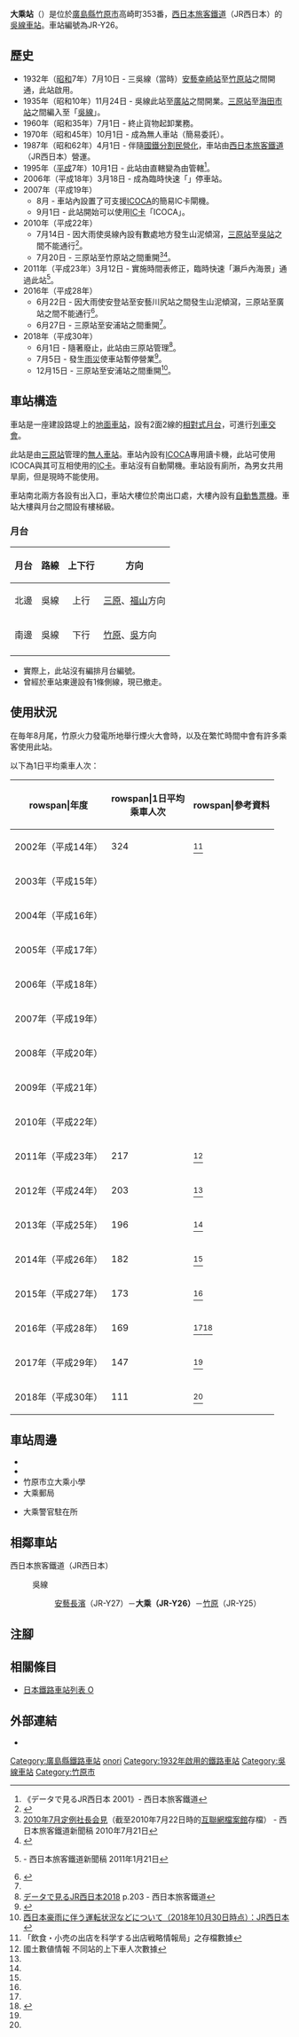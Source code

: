 {{NoteTA
|T=zh-hans:大乘站;zh-hk:大乘站;zh-tw:大乘車站;
|1=zh-hans:大乘站;zh-hk:大乘站;zh-tw:大乘車站;
}}
{{Infobox station
|公司色 = #0072bc
|站名 = 大乘
|圖片 = Onori stn.jpg
|圖片說明 = 車站大樓
|日文原名 = 大乗
|平假名 = おおのり
|羅馬拼音 = Ōnori
|副站名 = 
|電報略號 = ノリ
|所在地 = {{JPN}}[[廣島縣|廣島縣]][[竹原市|竹原市]]高崎町353番
|座標 = {{coord|34|20|26.18|N|132|56|43.67|E|type:railwaystation_region:JP-24|display=inline,title}}
|車站構造 = [[地面車站|地面車站]]（路堤上）
|月台配置 = 2面2線
|啟用年月日 = 1932年（[[昭和|昭和]]7年）7月10日
|廢站年月日 = 
|乘客人數 = 111
|上下車人次 = 
|統計年度 = 2018
|轉車 = 
|全寬備註 = [[無人車站|無人車站]]<br/>設有自動售票機
|adjacent = {{Adjacent stations|system=西日本旅客鐵道|line=HY|left=安藝長濱|right=竹原|note-left=JR-Y27<br>1.8km|note-mid=JR-Y26<br>距離[[三原站_(日本)|三原]]21.8km|note-right=JR-Y25<br>3.5km}}
}}
'''大乘站'''（{{jpn|j=大乗駅|hg=おおのりえき|rm=Ōnori eki|f=y}}）是位於[[廣島縣|廣島縣]][[竹原市|竹原市]]高崎町353番，[[西日本旅客鐵道|西日本旅客鐵道]]（JR西日本）的[[吳線|吳線]][[鐵路車站|車站]]。車站編號為JR-Y26。

== 歷史 ==
* 1932年（[[昭和|昭和]]7年）7月10日 - 三吳線（當時）[[安藝幸崎站|安藝幸崎站]]至[[竹原站|竹原站]]之間開通，此站啟用。
* 1935年（昭和10年）11月24日 - 吳線此站至[[廣站|廣站]]之間開業。[[三原站_(日本)|三原站]]至[[海田市站|海田市站]]之間編入至「[[吳線|吳線]]」。
* 1960年（昭和35年）7月1日 - 終止貨物起卸業務。
* 1970年（昭和45年）10月1日 - 成為無人車站（簡易委託）。
* 1987年（昭和62年）4月1日 - 伴隨[[國鐵分割民營化|國鐵分割民營化]]，車站由[[西日本旅客鐵道|西日本旅客鐵道]]（JR西日本）營運。
* 1995年（[[平成|平成]]7年）10月1日 - 此站由{{Translink|ja|西日本旅客鉄道広島支社|西日本旅客鐵道廣島分社|廣島分社}}直轄變為由{{Translink|ja|三原地域鉄道部|三原地域鐵道部}}管轄<ref>《データで見るJR西日本 2001》- 西日本旅客鐵道</ref>。
* 2006年（平成18年）3月18日 - 成為臨時快速「{{Translink|ja|瀬戸内マリンビュー|瀨戶內海景號列車|瀨戶內海景}}」停車站。
* 2007年（平成19年）
** 8月 - 車站內設置了可支援[[ICOCA|ICOCA]]的簡易IC卡閘機。
** 9月1日 - 此站開始可以使用[[IC卡|IC卡]]「ICOCA」。
* 2010年（平成22年）
** 7月14日 - 因大雨使吳線內設有數處地方發生山泥傾瀉，[[三原站_(日本)|三原站]]至[[吳站|吳站]]之間不能通行<ref>{{Cite news |url=http://www.chugoku-np.co.jp/News/Tn201007170022.html |title=JR呉線部分運休で国道渋滞 |newspaper=中國新聞 |publisher=中國新聞社 |date=2010-07-17 |archiveurl=https://web.archive.org/web/20100721160338/http://www.chugoku-np.co.jp/News/Tn201007170022.html |archivedate=2010-07-21 |language=ja |accessdate=2020-12-16 |dead-url=no }}</ref>。
** 7月20日 - 三原站至竹原站之間重開<ref>[https://web.archive.org/web/20100722182139/http://www.westjr.co.jp/news/newslist/article/1174899_799.html 2010年7月定例社長会見]{{ja icon}}（截至2010年7月22日時的[[互聯網檔案館|互聯網檔案館]]存檔） - 西日本旅客鐵道新聞稿 2010年7月21日</ref><ref>{{Cite journal||date = 2010年10月号 |title = Railway Topics |journal = {{Translink|ja|鉄道ジャーナル|鐵道畫刊}} |volume = 44 |issue = 10 |pages = 150-151 |publisher = 鐵道畫刊社 }}</ref>。
* 2011年（平成23年）3月12日 - 實施時間表修正，臨時快速「瀨戶內海景」通過此站<ref>{{PDFlink|[http://www.westjr.co.jp/ICSFiles/afieldfile/2011/01/21/20110121_hiroshima.pdf 平成23年春の臨時列車について]}}{{ja icon}} - 西日本旅客鐵道新聞稿 2011年1月21日</ref>。
* 2016年（平成28年）
** 6月22日 - 因大雨使安登站至安藝川尻站之間發生山泥傾瀉，三原站至廣站之間不能通行<ref name="milt001136160">{{Cite web|url=http://www.mlit.go.jp/common/001136160.pdf#page=19|title=6月19日から続く梅雨前線等による被害状況等について（第6報）|publisher=国土交通省|date=2016-06-27|format=PDF|accessdate=2016-06-29|language=ja|archive-date=2016-08-06|archive-url=https://web.archive.org/web/20160806113340/http://www.mlit.go.jp/common/001136160.pdf#page=19|dead-url=no}}</ref>。
** 6月27日 - 三原站至安浦站之間重開<ref name="milt001136160" />。
* 2018年（平成30年）
** 6月1日 - 隨著{{Translink|ja|三原地域鉄道部|三原地域鐵道部}}廢止，此站由三原站管理<ref>[http://www.westjr.co.jp/company/info/issue/data/pdf/data2018_25.pdf データで見るJR西日本2018] {{Wayback|url=http://www.westjr.co.jp/company/info/issue/data/pdf/data2018_25.pdf |date=20180923124236 }}{{ja icon}} p.203 - 西日本旅客鐵道</ref>。
** 7月5日 - 發生[[2018年7月西日本豪雨|雨災]]使車站暫停營業<ref name="milt001243188">{{Cite web|url=http://www.mlit.go.jp/common/001243188.pdf#page=50|title=平成30年台風第7号及び前線等による被害状況等について（第7報）|publisher=国土交通省|date=2018-07-07|format=PDF|accessdate=2018-07-23|language=ja|archive-date=2021-01-01|archive-url=https://web.archive.org/web/20210101042427/https://www.mlit.go.jp/common/001243188.pdf#page=50|dead-url=no}}</ref>。
** 12月15日 - 三原站至安浦站之間重開<ref name="JRW-PRESS">[http://www.westjr.co.jp/press/article/2018/10/page_13327.html 西日本豪雨に伴う運転状況などについて（2018年10月30日時点）：JR西日本] {{Wayback|url=http://www.westjr.co.jp/press/article/2018/10/page_13327.html |date=20181030101815 }}{{ja icon}}</ref>。

== 車站構造 ==
車站是一座建設路堤上的[[地面車站|地面車站]]，設有2面2線的[[相對式月台|相對式月台]]，可進行[[列車交會|列車交會]]。

此站是由[[三原站_(日本)|三原站]]管理的[[無人車站|無人車站]]。車站內設有[[ICOCA|ICOCA]]專用讀卡機，此站可使用ICOCA與其可互相使用的[[IC卡|IC卡]]。車站沒有自動閘機。車站設有廁所，為男女共用旱廁，但是現時不能使用。

車站南北兩方各設有出入口，車站大樓位於南出口處，大樓內設有[[自動售票機|自動售票機]]。車站大樓與月台之間設有樓梯級。

=== 月台 ===
{| rules="rows" class="wikitable"
!月台!!路線!!上下行!!方向
|-
! 北邊
|{{JR西路線記号|H|Y}} 吳線
| style="text-align:center" | 上行
|[[三原站_(日本)|三原]]、[[福山站_(日本)|福山]]方向
|-
! 南邊
|{{JR西路線記号|H|Y}} 吳線
| style="text-align:center" | 下行
|[[竹原站|竹原]]、[[吳站|吳]]方向
|-
|}

*實際上，此站沒有編排月台編號。
*曾經於車站東邊設有1條側線，現已撤走。

== 使用狀況 ==
在毎年8月尾，竹原火力發電所地舉行煙火大會時，以及在繁忙時間中會有許多乘客使用此站。

以下為1日平均乘車人次：
{| class="wikitable" style="text-align:right;"
|-
!rowspan|年度
!rowspan|1日平均<br />乘車人次
!rowspan|參考資料
|-
|2002年（平成14年）
|324
|<ref>「飲食・小売の出店を科学する出店戦略情報局」之存檔數據</ref>
|-
|2003年（平成15年）
|
|
|-
|2004年（平成16年）
|
|
|-
|2005年（平成17年）
|
|
|-
|2006年（平成18年）
|
|
|-
|2007年（平成19年）
|
|
|-
|2008年（平成20年）
|
|
|-
|2009年（平成21年）
|
|
|-
|2010年（平成22年）
|
|
|-
|2011年（平成23年）
|217
|<ref name="joukou-data">國土數値情報 不同站的上下車人次數據</ref>
|-
|2012年（平成24年）
|203
|<ref name="joukou-data"/>
|-
|2013年（平成25年）
|196
|<ref name="joukou-data"/>
|-
|2014年（平成26年）
|182
|<ref name="joukou-data"/>
|-
|2015年（平成27年）
|173
|<ref name="joukou-data2016"/>
|-
|2016年（平成28年）
|169
|<ref name="joukou-data"/><ref name="joukou-data2016">{{Cite web|title=竹原市の地域公共交通に関する基礎調査（参考）竹原市の公共交通に関する基礎資料|url=http://www.city.takehara.lg.jp/data/open/cnt/3/3970/1/H29dai2kaisankoushiryou1.pdf|format=PDF|publisher=[[竹原市|竹原市]]|accessdate=2018-03-27|language=ja|archive-date=2018-03-27|archive-url=https://web.archive.org/web/20180327213338/http://www.city.takehara.lg.jp/data/open/cnt/3/3970/1/H29dai2kaisankoushiryou1.pdf|dead-url=no}}</ref>
|-
|2017年（平成29年）
|147
|<ref name="joukou-data"/>
|-
|2018年（平成30年）
|111
|<ref name="joukou-data"/>
|}

== 車站周邊 ==
* {{Translink|ja|広島県道209号大乗停車場線|廣島縣道209號大乘停車場線}}
* {{Translink|ja|国道185号|國道185號}}
* 竹原市立大乘小學
* 大乘郵局
* {{Translink|ja|竹原警察署|竹原警署}} 大乘警官駐在所

== 相鄰車站 ==
; 西日本旅客鐵道（JR西日本）
: {{JR西路線記号|H|Y}} 吳線
:: [[安藝長濱站|安藝長濱]]（JR-Y27）－'''大乘（JR-Y26）'''－[[竹原站|竹原]]（JR-Y25）
== 注腳 ==
{{Reflist}}
== 相關條目 ==
* [[日本鐵路車站列表_O|日本鐵路車站列表 O]]
== 外部連結 ==
* {{外部連結/JR西日本車站|0801504|大乘}}{{ja icon}}
{{吳線}}
{{DEFAULTSORT:Onori}}
[[Category:廣島縣鐵路車站|Category:廣島縣鐵路車站]]
[[Category:日本鐵路車站_O|onori]]
[[Category:1932年啟用的鐵路車站|Category:1932年啟用的鐵路車站]]
[[Category:吳線車站|Category:吳線車站]]
[[Category:竹原市|Category:竹原市]]